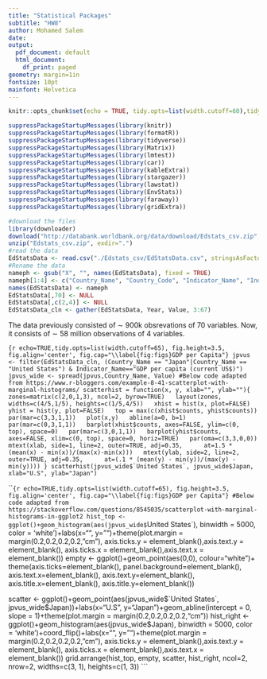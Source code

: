 ```yaml
---
title: "Statistical Packages"
subtitle: "HW8"
author: Mohamed Salem
date: 
output:
  pdf_document: default
  html_document:
    df_print: paged
geometry: margin=1in
fontsize: 10pt
mainfont: Helvetica
---
```


```r
knitr::opts_chunk$set(echo = TRUE, tidy.opts=list(width.cutoff=60),tidy=TRUE,fig.height = 4.4, fig.width = 6, fig.align = 'center', fig.pos = "H", fig.keep = 'all', warning = FALSE)
```

```r
suppressPackageStartupMessages(library(knitr))
suppressPackageStartupMessages(library(formatR))
suppressPackageStartupMessages(library(tidyverse))
suppressPackageStartupMessages(library(Matrix))
suppressPackageStartupMessages(library(lmtest))
suppressPackageStartupMessages(library(car))
suppressPackageStartupMessages(library(kableExtra))
suppressPackageStartupMessages(library(stargazer))
suppressPackageStartupMessages(library(lawstat))
suppressPackageStartupMessages(library(EnvStats))
suppressPackageStartupMessages(library(faraway))
suppressPackageStartupMessages(library(gridExtra))
```

```r
#download the files
library(downloader)
download("http://databank.worldbank.org/data/download/Edstats_csv.zip",dest="Edstats_csv.zip")
unzip("Edstats_csv.zip", exdir=".")
#read the data
EdStatsData <- read.csv("./Edstats_csv/EdStatsData.csv", stringsAsFactors=FALSE)
#Rename the data
nameph <- gsub("X", "", names(EdStatsData), fixed = TRUE)
nameph[1:4] <- c("Country_Name", "Country_Code", "Indicator_Name", "Indicator_Code")
names(EdStatsData) <- nameph
EdStatsData[,70] <- NULL
EdStatsData[,c(2,4)] <- NULL
EdStatsData_cln <- gather(EdStatsData, Year, Value, 3:67)
```

The data previously consisted of $\sim$ 900k obsrevations of 70 variables. Now, it consists of $\sim$ 58 million observations of 4 variables.

```{r echo=TRUE,tidy.opts=list(width.cutoff=65), fig.height=3.5, fig.align='center', fig.cap="\\label{fig:figs}GDP per Capita"}
jpvus <- filter(EdStatsData_cln, (Country_Name == "Japan"|Country_Name == "United States") & Indicator_Name=="GDP per capita (current US$)")
jpvus_wide <- spread(jpvus,Country_Name, Value)
#Below code adapted from https://www.r-bloggers.com/example-8-41-scatterplot-with-marginal-histograms/
scatterhist = function(x, y, xlab="", ylab=""){
  zones=matrix(c(2,0,1,3), ncol=2, byrow=TRUE)
  layout(zones, widths=c(4/5,1/5), heights=c(1/5,4/5))
  xhist = hist(x, plot=FALSE)
  yhist = hist(y, plot=FALSE)
  top = max(c(xhist$counts, yhist$counts))
  par(mar=c(3,3,1,1))
  plot(x,y)
  abline(a=0, b=1)
  par(mar=c(0,3,1,1))
  barplot(xhist$counts, axes=FALSE, ylim=c(0, top), space=0)
  par(mar=c(3,0,1,1))
  barplot(yhist$counts, axes=FALSE, xlim=c(0, top), space=0, horiz=TRUE)
  par(oma=c(3,3,0,0))
  mtext(xlab, side=1, line=2, outer=TRUE, adj=0.35, 
    at=1.5 * (mean(x) - min(x))/(max(x)-min(x)))
  mtext(ylab, side=2, line=2, outer=TRUE, adj=0.35, 
    at=(.1 * (mean(y) - min(y))/(max(y) - min(y))))
}
scatterhist(jpvus_wide$`United States`, jpvus_wide$Japan, xlab="U.S", ylab="Japan")
```

```{r echo=TRUE,tidy.opts=list(width.cutoff=65), fig.height=3.5, fig.align='center', fig.cap="\\label{fig:figs}GDP per Capita"}
#Below code adapted from https://stackoverflow.com/questions/8545035/scatterplot-with-marginal-histograms-in-ggplot2
hist_top <- ggplot()+geom_histogram(aes(jpvus_wide$`United States`), binwidth = 5000, color = 'white')+labs(x="", y="")+theme(plot.margin = margin(0.2,0.2,0.2,0.2,"cm"), axis.ticks.y = element_blank(),axis.text.y = element_blank(), axis.ticks.x = element_blank(),axis.text.x = element_blank())
empty <- ggplot()+geom_point(aes(0,0), colour="white")+
         theme(axis.ticks=element_blank(), 
               panel.background=element_blank(), 
               axis.text.x=element_blank(), axis.text.y=element_blank(),           
               axis.title.x=element_blank(), axis.title.y=element_blank())

scatter <- ggplot()+geom_point(aes(jpvus_wide$`United States`, jpvus_wide$Japan))+labs(x="U.S", y="Japan")+geom_abline(intercept = 0, slope = 1)+theme(plot.margin = margin(0.2,0.2,0.2,0.2,"cm"))
hist_right <- ggplot()+geom_histogram(aes(jpvus_wide$Japan), binwidth = 5000, color = 'white')+coord_flip()+labs(x="", y="")+theme(plot.margin = margin(0.2,0.2,0.2,0.2,"cm"), axis.ticks.y = element_blank(),axis.text.y = element_blank(), axis.ticks.x = element_blank(),axis.text.x = element_blank())
grid.arrange(hist_top, empty, scatter, hist_right, ncol=2, nrow=2, widths=c(3, 1), heights=c(1, 3))
```